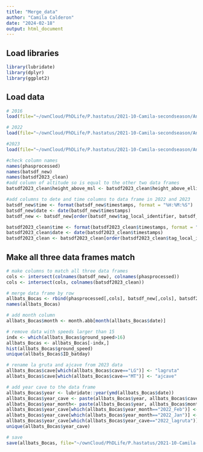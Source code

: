 ```yaml
---
title: "Merge_data"
author: "Camila Calderon"
date: "2024-02-18"
output: html_document
---
```


## Load libraries

```r
library(lubridate)
library(dplyr)
library(ggplot2)
```

## Load data

```r
# 2016
load(file="~/ownCloud/PhDLife/P.hastatus/2021-10-Camila-secondseason/Analysis/Manuscript_1/data/Phyllostomus2016_resample_clean.RData")

# 2022
load(file="~/ownCloud/PhDLife/P.hastatus/2021-10-Camila-secondseason/Analysis/Manuscript_1/data/BatsBocas_nooutliers.RData")

#2023
load(file="~/ownCloud/PhDLife/P.hastatus/2021-10-Camila-secondseason/Analysis/Manuscript_1/data/PhasBocas_2023_clean.RData")

#check column names
names(phasprocessed)
names(batsdf_new)
names(batsdf2023_clean)
#add column of altitude so is equal to the other two data frames
batsdf2023_clean$height_above_msl <- batsdf2023_clean$height_above_ellipsoid

#add columns to dete and time columns to data frame in 2022 and 2023
batsdf_new$time <- format(batsdf_new$timestamps, format = "%H:%M:%S")
batsdf_new$date <- date(batsdf_new$timestamps)
batsdf_new <- batsdf_new[order(batsdf_new$tag_local_identifier, batsdf_new$timestamps),]

batsdf2023_clean$time <- format(batsdf2023_clean$timestamps, format = "%H:%M:%S")
batsdf2023_clean$date <- date(batsdf2023_clean$timestamps)
batsdf2023_clean <- batsdf2023_clean[order(batsdf2023_clean$tag_local_identifier, batsdf2023_clean$timestamps),]
```

## Make all three data frames match

```r
# make columns to match all three data frames
cols <- intersect(colnames(batsdf_new), colnames(phasprocessed))
cols <- intersect(cols, colnames(batsdf2023_clean))

# merge data frame by row
allbats_Bocas <- rbind(phasprocessed[,cols], batsdf_new[,cols], batsdf2023_clean[,cols])
names(allbats_Bocas)

# add month column
allbats_Bocas$month <- month.abb[month(allbats_Bocas$date)]

# remove data with speeds larger than 15
indx <- which(allbats_Bocas$ground_speed>16)
allbats_Bocas <- allbats_Bocas[-indx,]
hist(allbats_Bocas$ground_speed)
unique(allbats_Bocas$ID_batday)

# rename la gruta and ajcave from 2023 data
allbats_Bocas$cave[which(allbats_Bocas$cave=="LG")] <- "lagruta"
allbats_Bocas$cave[which(allbats_Bocas$cave=="MT")] <- "ajcave"

# add year cave to the data frame
allbats_Bocas$year <- lubridate::year(ymd(allbats_Bocas$date))
allbats_Bocas$year_cave <- paste(allbats_Bocas$year, allbats_Bocas$cave, sep="_")
allbats_Bocas$year_month<- paste(allbats_Bocas$year, allbats_Bocas$month, sep="_")
allbats_Bocas$year_cave[which(allbats_Bocas$year_month=="2022_Feb")] <- "2022_lagruta_Feb"
allbats_Bocas$year_cave[which(allbats_Bocas$year_month=="2022_Jan")] <- "2022_lagruta_Feb"
allbats_Bocas$year_cave[which(allbats_Bocas$year_cave=="2022_lagruta")] <- "2022_lagruta_Mar"
unique(allbats_Bocas$year_cave)

# save
save(allbats_Bocas, file="~/ownCloud/PhDLife/P.hastatus/2021-10-Camila-secondseason/Analysis/Manuscript/data/allPhastBocas_merged.RData")
```

